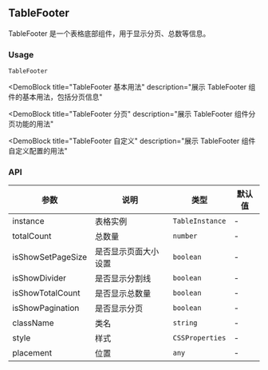 
## TableFooter

TableFooter 是一个表格底部组件，用于显示分页、总数等信息。

### Usage

`TableFooter`

<DemoBlock
  title="TableFooter 基本用法"
  description="展示 TableFooter 组件的基本用法，包括分页信息"
>
  <Basic />
</DemoBlock>

<DemoBlock
  title="TableFooter 分页"
  description="展示 TableFooter 组件分页功能的用法"
>
  <WithPagination />
</DemoBlock>

<DemoBlock
  title="TableFooter 自定义"
  description="展示 TableFooter 组件自定义配置的用法"
>
  <WithCustom />
</DemoBlock>

### API

| 参数 | 说明 | 类型 | 默认值 |
| --- | --- | --- | --- |
| instance | 表格实例 | `TableInstance` | - |
| totalCount | 总数量 | `number` | - |
| isShowSetPageSize | 是否显示页面大小设置 | `boolean` | - |
| isShowDivider | 是否显示分割线 | `boolean` | - |
| isShowTotalCount | 是否显示总数量 | `boolean` | - |
| isShowPagination | 是否显示分页 | `boolean` | - |
| className | 类名 | `string` | - |
| style | 样式 | `CSSProperties` | - |
| placement | 位置 | `any` | - | 